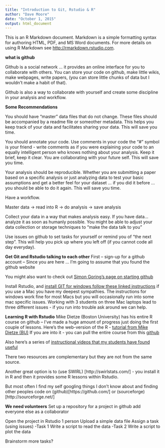 ```yaml
---
title: "Introduction to Git, Rstudio & R"
author: "Dave Moore"
date: "October 1, 2015"
output: html_document
---
```


This is an R Markdown document. Markdown is a simple formatting syntax for authoring HTML, PDF, and MS Word documents. For more details on using R Markdown see <http://rmarkdown.rstudio.com>.

**what is github**

Github is a social network ... it provides an online interface for you to collaborate with others. You can store your code on github, make little wikis, make webpages, write papers, (you can store little chunks of data but I wouldn't make a habit of that). 

Github is also a way to collaborate with yourself and create some discipline in your analysis and workflow.

**Some Recommendations**

You should have "master" data files that do not change. These files should be accompanied by a readme file or someother metadata. This helps you keep track of your data and facilitates sharing your data. This will save you time.

You should annotate your code. Use comments in your code the "#" symbol is your friend - write comments as if you were explaining your code to an equally intelligent person who knows nothing about your analysis. Keep it brief, keep it clear. You are collaborating with your future self. This will save you time.

Your analysis should be reproducible. Whether you are submitting a paper based on a specific analysis or just analyzing data to test your basic assumptions and get a better feel for your dataset ... if you did it before ... you should be able to do it again. This will save you time. 

Have a workflow.

Master data 
  -> read into R 
  -> do analysis
  -> save analysis
  
Collect your data in a way that makes analysis easy. If you have data... analyze it as soon as humanly possible. You might be able to adjust your data collection or storage techniques to "make the data talk to you" 

Use issues on github to set tasks for yourself or remind you of "the next step". This will help you pick up where you left off (if you cannot code all day everyday).

**Get Git and Rstudio talking to each other**
First – sign-up for a github account – Since you are here ... I'm going to assume that you found the github website

You might also want to check out [Simon Goring's page on starting github](https://github.com/SimonGoring/StartingGitHub)  

Install Rstudio, and [install GIT for windows follow these linked instructions](http://www.molecularecologist.com/2013/11/using-github-with-r-and-rstudio/) if you use a Mac you have my deepest sympathies. The instructions for windows work fine for most Macs but you will occasionally run into some mac specific issues. Working with 3 students on three Mac laptops lead to three different issues - if you run into trouble ask around we can help.  

**Learning R with Rstudio**
Mike Dietze (Boston University) has his entire R course on github – I’ve made a huge amount of progress just doing the first couple of lessons. Here’s the web-version of the R - [tutorial from Mike Dietze (BU)](https://github.com/EcoForecast/EF_Activities/blob/master/Exercise_01_RPrimer.Rmd)
If you are into it - you can pull the entire course from this [github](https://github.com/mdietze/EcoForecast)

Also here’s a series of [instructional videos that my students have found useful](https://www.youtube.com/playlist?list=PLOU2XLYxmsIK9qQfztXeybpHvru-TrqAP)

There two resources are complementary but they are not from the same source.

Another great option is to (use SWIRL) [http://swirlstats.com/] - you install it in R and then it provides some R lessons within Rstudio. 

But most often I find my self googling things I don't know about and finding other peoples code on (github)[https://github.com/] or (sourceforge)[http://sourceforge.net/] 

**We need volunteers**
Set up a repository for a project in github
add everyone else as a collaborator

Open the project in Rstudio
1 person Upload a simple data file
Assign a task (using issues)
-Task 1 Write a script to read the data
-Task 2 Write a script to plot the data

Brainstorm more tasks?

